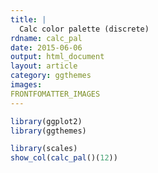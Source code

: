 ---
title: |
  Calc color palette (discrete)
rdname: calc_pal
date: 2015-06-06
output: html_document
layout: article
category: ggthemes
images:
FRONTFOMATTER_IMAGES
---

```{r, echo = FALSE, message = FALSE}
library(ggplot2)
library(ggthemes)
```

```{r calc_pal, cache = TRUE}
library(scales)
show_col(calc_pal()(12))



```
